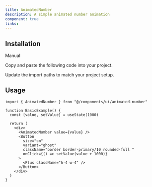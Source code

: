 ```yaml
---
title: AnimatedNumber
description: A simple animated number animation
component: true
links:
---
```


<ComponentPreview
  name="animated-number-demo"
  className="[&_.preview>[data-orientation=vertical]]:sm:max-w-[70%]"
  description="All variations"
/>

## Installation

<Tabs defaultValue="manual">

<TabsList>
  <TabsTrigger value="manual">Manual</TabsTrigger>
</TabsList>

<TabsContent value="manual">

<Steps>

<Step>Copy and paste the following code into your project.</Step>

<ComponentSource name="animated-number" />

<Step>Update the import paths to match your project setup.</Step>

## Usage

```tsx
import { AnimatedNumber } from "@/components/ui/animated-number"
```

```tsx
function BasicExample() {
  const [value, setValue] = useState(1000)

  return (
    <div>
      <AnimatedNumber value={value} />
      <Button
        size="sm"
        variant="ghost"
        className="border border-primary/10 rounded-full "
        onClick={() => setValue(value + 1000)}
      >
        <Plus className="h-4 w-4" />
      </Button>
    </div>
  )
}
```

</Steps>

</TabsContent>

</Tabs>
